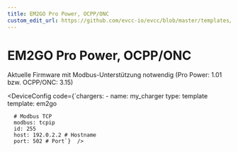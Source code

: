```yaml
---
title: EM2GO Pro Power, OCPP/ONC
custom_edit_url: https://github.com/evcc-io/evcc/blob/master/templates/definition/charger/em2go.yaml
---
```



# EM2GO Pro Power, OCPP/ONC

<DeviceFeatures features="mA" />

Aktuelle Firmware mit Modbus-Unterstützung notwendig (Pro Power: 1.01 bzw. OCPP/ONC: 3.15)


<DeviceConfig code={`chargers:
    - name: my_charger
      type: template
      template: em2go
      
      # Modbus TCP
      modbus: tcpip
      id: 255
      host: 192.0.2.2 # Hostname
      port: 502 # Port`}  />

